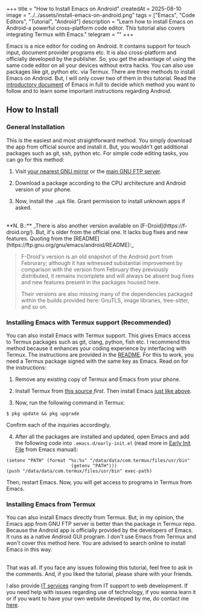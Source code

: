 +++
title = "How to Install Emacs on Android"
createdAt = 2025-08-10
image = "../../assets/install-emacs-on-android.png"
tags = ["Emacs", "Code Editors", "Tutorial", "Android"]
description = "Learn how to install Emacs on Android-a powerful cross-platform code editor. This tutorial also covers integrating Termux with Emacs."
telegram = ""
+++

Emacs is a nice editor for coding on Android. It contains support for touch input, document provider programs etc. It is also cross-platform and officially developed by the publisher. So, you get the advantage of using the same code editor on all your devices without extra hacks. You can also use packages like git, python etc. via Termux. There are three methods to install Emacs on Android. But, I will only cover two of them in this tutorial. Read the [introductory document](https://ftp.gnu.org/gnu/emacs/android/README) of Emacs in full to decide which method you want to follow and to learn some important instructions regarding Android.

## How to Install

### General Installation

This is the easiest and most straightforward method. You simply download the app from official source and install it. But, you wouldn't get additional packages such as git, ssh, python etc. For simple code editing tasks, you can go for this method:

1. Visit [your nearest GNU mirror](http://ftpmirror.gnu.org/gnu/emacs/android) or the [main GNU FTP server](http://ftp.gnu.org/gnu/emacs/android).

2. Download a package according to the CPU architecture and Android version of your phone.

3. Now, install the `.apk` file. Grant permission to install unknown apps if asked.

<br />
**N. B.:** _There is also another version available on [F-Droid](https://f-droid.org/). But, it's older from the official one. It lacks bug fixes and new features. Quoting from the [README](https://ftp.gnu.org/gnu/emacs/android/README):_

> F-Droid's version is an old snapshot of the Android port from Februrary; although it has witnessed substantial improvement by comparison with the version from February they previously distributed, it remains incomplete and will always be absent bug fixes and new features present in the packages housed here.
>
> Their versions are also missing many of the dependencies packaged within the builds provided here: GnuTLS, image libraries, tree-sitter, and so on.


### Installing Emacs with Termux support (Recommended)

You can also install Emacs with Termux support. This gives Emacs access to Termux packages such as git, clang, python, fish etc. I recommend this method because it enhances your coding experience by interfacing with Termux. The instructions are provided in the [README](https://ftp.gnu.org/gnu/emacs/android/README). For this to work, you need a Termux package signed with the same key as Emacs. Read on for the instructions:

1. Remove any existing copy of Termux and Emacs from your phone.

2. Install Termux from [this source](https://sourceforge.net/projects/android-ports-for-gnu-emacs/files/termux/termux-app_apt-android-7-release_universal.apk/download) _first_. Then install Emacs [just like above](#installing-Emacs-without-Termux-support).

3. Now, run the following command in Termux:

```shell
$ pkg update && pkg upgrade
```
Confirm each of the inquiries accordingly. 

4. After all the packages are installed and updated, open Emacs and add the following code into `.emacs.d/early-init.el` (read more in [Early Init File](https://www.gnu.org/software/emacs/manual/html_node/emacs/Early-Init-File.html) from Emacs manual):

```elisp
(setenv "PATH" (format "%s:%s" "/data/data/com.termux/files/usr/bin"
                        (getenv "PATH")))
(push "/data/data/com.termux/files/usr/bin" exec-path)
```

Then, restart Emacs. Now, you will get access to programs in Termux from Emacs.

### Installing Emacs from Termux

You can also install Emacs directly from Termux. But, in my opinion, the Emacs app from GNU FTP server is better than the package in Termux repo. Because the Android app is officially provided by the developers of Emacs. It runs as a native Android GUI program. I don't use Emacs from Termux and won't cover this method here. You are advised to search online to install Emacs in this way.

<br />
That was all. If you face any issues following this tutorial, feel free to ask in the comments. And, if you liked the tutorial, please share with your friends.

I also provide [IT services](services) ranging from IT support to web development. If you need help with issues regarding use of technology, if you wanna learn it or if you want to have your own website developed by me, do contact me [here](mailto:khalids_shell.l3rmw@slmail.me).
